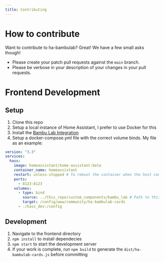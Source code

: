 ```yaml
---
title: Contributing
---
```


# How to contribute

Want to contribute to ha-bambulab? Great! We have a few small asks though!

- Please create your patch pull requests against the `main` branch.
- Please be verbose in your description of your changes in your pull requests.

# Frontend Development

## Setup

1. Clone this repo
2. Setup a local instance of Home Assistant, I prefer to use Docker for this
3. Install the [Bambu Lab Integration](https://github.com/greghesp/ha-bambulab)
4. Setup a docker-compose.yml file with the correct volume binds. My file as an example:

```yml
version: "3.3"
services:
  hass:
    image: homeassistant/home-assistant:beta
    container_name: homeassistant
    restart: unless-stopped # To reboot the container when the host comes back up from restarts.
    ports:
      - 8123:8123
    volumes:
      - type: bind
        source: ../this_repo/custom_components/bambu_lab # Path to this folder within this repo
        target: /config/www/community/ha-bambulab-cards
      - ./hass_dev:/config
```

## Development

1. Navigate to the frontend directory
2. `npm install` to install dependecies
3. `npm start` to start the development server
3. If your work is complete, run `npm build` to generate the `dist/ha-bambulab-cards.js` before committing
